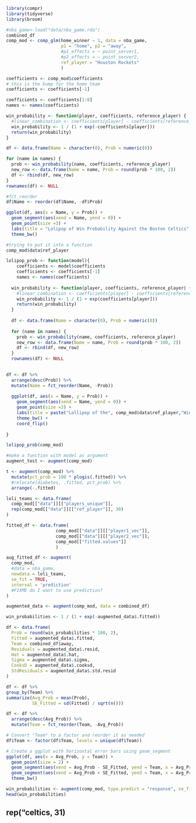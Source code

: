 
```r
library(compr)
library(tidyverse)
library(broom)
```

```r

#nba_game<-load("data/nba_game.rda")
combined_df
comp_mod <- comp_glm(home_winner ~ 1, data = nba_game,
                     p1 = "home", p2 = "away",
                     #p1_effects = ~ point_server1,
                     #p2_effects = ~ point_server2,
                     ref_player = "Houston Rockets"
                     )

```

```r
coefficients <- comp_mod$coefficients
# this is the bump for the home team
coefficients <- coefficients[-1]

coefficients <- coefficients[1:8]
names <- names(coefficients)

win_probability <- function(player, coefficients, reference_player) {
  #linear_combination <- coefficients[player] - coefficients[reference_player]
  win_probability <- 1 / (1 + exp(-coefficients[player]))
  return(win_probability)
}

df <- data.frame(Name = character(0), Prob = numeric(0))

for (name in names) {
  prob <- win_probability(name, coefficients, reference_player)
  new_row <- data.frame(Name = name, Prob = round(prob * 100, 2))
  df <- rbind(df, new_row)
}
rownames(df) <- NULL

#fct_reorder
df$Name <- reorder(df$Name, -df$Prob)

ggplot(df, aes(x = Name, y = Prob)) +
  geom_segment(aes(xend = Name, yend = 0)) +
  geom_point(size =3) +
  labs(title = "Lolipop of Win Probability Against the Boston Celtics", x = "Team Name", y = "Win Probability (%)") +
  theme_bw()
```


```r
#trying to put it into a function
comp_mod$data$ref_player

lolipop_prob <- function(model){
    coefficients <- model$coefficients
    coefficients <- coefficients[-1]
    names <- names(coefficients)
  
  win_probability <- function(player, coefficients, reference_player) {
    #linear_combination <- coefficients[player] - coefficients[reference_player]
    win_probability <- 1 / (1 + exp(coefficients[player]))
    return(win_probability)
  }
  
  df <- data.frame(Name = character(0), Prob = numeric(0))
  
  for (name in names) {
    prob <- win_probability(name, coefficients, reference_player)
    new_row <- data.frame(Name = name, Prob = round(prob * 100, 2))
    df <- rbind(df, new_row)
  }
  rownames(df) <- NULL
  

df <- df %>%
  arrange(desc(Prob)) %>%
  mutate(Name = fct_reorder(Name, -Prob))
  
  ggplot(df, aes(x = Name, y = Prob)) +
    geom_segment(aes(xend = Name, yend = 0)) +
    geom_point(size =3) +
    labs(title = paste("Lollipop of the", comp_mod$data$ref_player,"Win Probability"), x = "Name", y = "Win Probability (%)") +
    theme_bw() +
    coord_flip()
    
}
```


```r
lolipop_prob(comp_mod)

#make a function with model as argument 
augment_test <- augment(comp_mod)

t <- augment(comp_mod) %>% 
  mutate(pct_prob = 100 * plogis(.fitted)) %>% 
  #relocate(diabetes, .fitted, pct_prob) %>% 
  arrange(-.fitted)
```





















```r
loli_teams <- data.frame(
  comp_mod[["data"]][["players_unique"]],
  rep(comp_mod[["data"]][["ref_player"]], 30)
)

fitted_df <- data.frame(
                   comp_mod[["data"]][["player1_vec"]],
                   comp_mod[["data"]][["player2_vec"]],
                   comp_mod[["fitted.values"]]
                   )

aug_fitted_df <- augment(
  comp_mod,
  #data = nba_game,
  newdata = loli_teams,
  se_fit = TRUE,
  interval = 'prediction'
  #FIXME do I want to use prediction?
)
```



```r
augmented_data <- augment(comp_mod, data = combined_df)

win_probabilities <- 1 / (1 + exp(-augmented_data$.fitted))

df <- data.frame(
  Prob = round(win_probabilities * 100, 2),
  Fitted = augmented_data$.fitted,
  Team = combined_df$away,
  Residuals = augmented_data$.resid,  
  Hat = augmented_data$.hat,  
  Sigma = augmented_data$.sigma,  
  CooksD = augmented_data$.cooksd,  
  StdResiduals = augmented_data$.std.resid  
)

df <- df %>%
group_by(Team) %>%
summarize(Avg_Prob = mean(Prob),
          SE_Fitted = sd(Fitted) / sqrt(n()))

df <- df %>%
  arrange(desc(Avg_Prob)) %>%
  mutate(Team = fct_reorder(Team, -Avg_Prob))

# Convert "Team" to a factor and reorder it as needed
df$Team <- factor(df$Team, levels = unique(df$Team))

# Create a ggplot with horizontal error bars using geom_segment
ggplot(df, aes(x = Avg_Prob, y = Team)) +
  geom_point(size = 2) +
  geom_segment(aes(xend = Avg_Prob - SE_Fitted, yend = Team, x = Avg_Prob)) +
  geom_segment(aes(xend = Avg_Prob + SE_Fitted, yend = Team, x = Avg_Prob)) +
  theme_bw()

win_probabilities <- augment(comp_mod, type.predict = "response", se_fit = TRUE)
head(win_probabilities)

```


## rep("celtics, 31)




